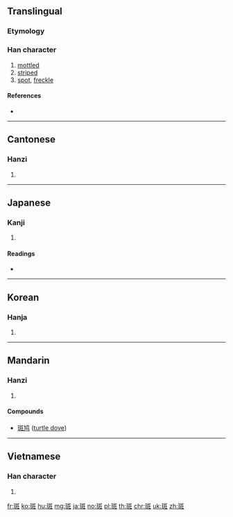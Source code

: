 ==Translingual==

===Etymology===
{{Han compound|𤤴|文|t1=jade|t2=stripe|ls=ic}}

===Han character===
{{Han char|rn=67|rad=文|as=08|sn=12|four=11114|canj=MGYKG|ids=⿴玨文}}

# [[mottled]]
# [[striped]]
# [[spot]], [[freckle]]

====References====
* {{Han ref|kx=0477.110|dkj=13470|dj=0835.110|hdz=21123.040|uh=6591|ud=26001|bh=B4B3|bd=46259}}

----

==Cantonese==

===Hanzi===
{{yue-hanzi|jyut=baan1|y=baan1}}

# {{defn|lang=yue|sort=文08}}

----

==Japanese==

===Kanji===
{{ja-kanji|grade=|rs=文08}}

# {{defn|lang=ja|sort=文08}}

====Readings====
* {{ja-readings|goon=[[へん]] (hen)|kanon=[[はん]] (han)|kun=[[まだら]] (madara), [[ぶち]] (buchi), [[ふ]] (fu)}}

----

==Korean==

===Hanja===
{{ko-hanja|hangeul=반|eumhun=|rv=ban|mr=pan|y=pan}}

# {{defn|lang=ko|sort=文08}}

----

==Mandarin==

===Hanzi===
{{cmn-hanzi|pin=[[bān]] ([[ban1]]), [[dòu]] ([[dou4]])|wg=pan<sup>1</sup>, tou<sup>4</sup>}}

# {{defn|lang=cmn|sort=文08}}

====Compounds====
* [[斑鸠]] ([[turtle dove]])

----

==Vietnamese==

===Han character===
{{vi-hantu|[[ban]]|rs=文08}}

# {{defn|lang=vi|sort=文08}}

[[fr:斑]]
[[ko:斑]]
[[hu:斑]]
[[mg:斑]]
[[ja:斑]]
[[no:斑]]
[[pl:斑]]
[[th:斑]]
[[chr:斑]]
[[uk:斑]]
[[zh:斑]]